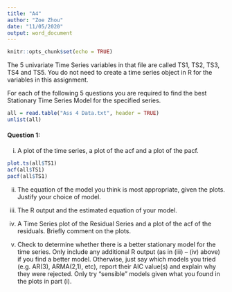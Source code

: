 ```yaml
---
title: "A4"
author: "Zoe Zhou"
date: "11/05/2020"
output: word_document
---
```


```r
knitr::opts_chunk$set(echo = TRUE)
```

The 5 univariate Time Series variables in that file are called TS1,
TS2, TS3, TS4 and TS5. You do not need to create a time series object in R for the variables in this assignment.

For each of the following 5 questions you are required to find the best Stationary Time Series Model for the specified series.


```r
all = read.table("Ass 4 Data.txt", header = TRUE)
unlist(all)
```

#### Question 1:
(i) A plot of the time series, a plot of the acf and a plot of the pacf. 
```r
plot.ts(all$TS1)
acf(all$TS1)
pacf(all$TS1)

```

(ii) The equation of the model you think is most appropriate, given the plots. Justify your choice of model.

(iii) The R output and the estimated equation of your model. 


(iv) A Time Series plot of the Residual Series and a plot of the acf of the residuals. Briefly comment on the plots. 


(v) Check to determine whether there is a better stationary model for the time series. Only include any additional R output (as in (iii) – (iv) above) if you find a better model. Otherwise, just say which models you tried (e.g. AR(3), ARMA(2,1), etc), report their AIC value(s) and explain why they were rejected. Only try “sensible” models given what you found in the plots in part (i). 
